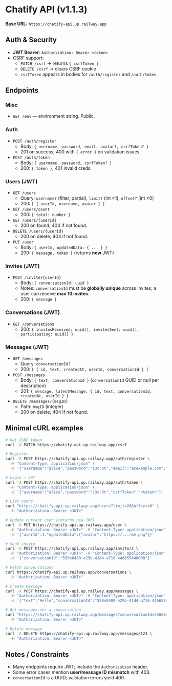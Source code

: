 # Chatify API (v1.1.3)

**Base URL:** `https://chatify-api.up.railway.app`

## Auth & Security
- **JWT Bearer**: `Authorization: Bearer <token>`
- CSRF support:
  - `PATCH /csrf` → returns `{ csrfToken }`
  - `DELETE /csrf` → clears CSRF cookie
  - `csrfToken` appears in bodies for `/auth/register` and `/auth/token`.

## Endpoints

### Misc
- `GET /env` — environment string. Public.

### Auth
- `POST /auth/register`
  - Body: `{ username, password, email, avatar?, csrfToken? }`
  - 201 on success; 400 with `{ error }` on validation issues.
- `POST /auth/token`
  - Body: `{ username, password, csrfToken? }`
  - 200: `{ token }`; 401 invalid creds.

### Users (JWT)
- `GET /users`
  - Query: `username?` (filter, partial), `limit?` (int ≥1), `offset?` (int ≥0)
  - 200: `[ { userId, username, avatar } ]`
- `GET /users/count`
  - 200: `{ total: number }`
- `GET /users/{userId}`
  - 200 on found; 404 if not found.
- `DELETE /users/{userId}`
  - 200 on delete; 404 if not found.
- `PUT /user`
  - Body: `{ userId, updatedData: { ... } }`
  - 200: `{ message, token }` (returns **new** JWT)

### Invites (JWT)
- `POST /invite/{userId}`
  - Body: `{ conversationId: uuid }`
  - Notes: `conversationId` must be **globally unique** across invites; a user can receive **max 10 invites**.
  - 200: `{ message }`

### Conversations (JWT)
- `GET /conversations`
  - 200: `{ invitesReceived: uuid[], invitesSent: uuid[], participating: uuid[] }`

### Messages (JWT)
- `GET /messages`
  - Query: `conversationId?`
  - 200: `[ { id, text, createdAt, userId, conversationId } ]`
- `POST /messages`
  - Body: `{ text, conversationId }` (`conversationId` GUID or null per description)
  - 201: `{ message, latestMessage: { id, text, conversationId, createdAt, userId } }`
- `DELETE /messages/{msgID}`
  - Path: `msgID` (integer)
  - 200 on delete; 404 if not found.

## Minimal cURL examples

```bash
# Get CSRF token
curl -X PATCH https://chatify-api.up.railway.app/csrf

# Register
curl -X POST https://chatify-api.up.railway.app/auth/register \
  -H "Content-Type: application/json" \
  -d '{"username":"alice","password":"s3cr3t","email":"a@example.com","csrfToken":"<token>"}'

# Login → JWT
curl -X POST https://chatify-api.up.railway.app/auth/token \
  -H "Content-Type: application/json" \
  -d '{"username":"alice","password":"s3cr3t","csrfToken":"<token>"}'

# List users
curl "https://chatify-api.up.railway.app/users?limit=20&offset=0" \
  -H "Authorization: Bearer <JWT>"

# Update current user (returns new JWT)
curl -X PUT https://chatify-api.up.railway.app/user \
  -H "Authorization: Bearer <JWT>" -H "Content-Type: application/json" \
  -d '{"userId":1,"updatedData":{"avatar":"https://.../me.png"}}'

# Send invite
curl -X POST https://chatify-api.up.railway.app/invite/2 \
  -H "Authorization: Bearer <JWT>" -H "Content-Type: application/json" \
  -d '{"conversationId":"550e8400-e29b-41d4-a716-446655440000"}'

# Fetch conversations
curl https://chatify-api.up.railway.app/conversations \
  -H "Authorization: Bearer <JWT>"

# Create message
curl -X POST https://chatify-api.up.railway.app/messages \
  -H "Authorization: Bearer <JWT>" -H "Content-Type: application/json" \
  -d '{"text":"Hello","conversationId":"550e8400-e29b-41d4-a716-446655440000"}'

# Get messages for a conversation
curl "https://chatify-api.up.railway.app/messages?conversationId=550e8400-e29b-41d4-a716-446655440000" \
  -H "Authorization: Bearer <JWT>"

# Delete message
curl -X DELETE https://chatify-api.up.railway.app/messages/123 \
  -H "Authorization: Bearer <JWT>"
```

## Notes / Constraints
- Many endpoints require JWT; include the `Authorization` header.
- Some error cases mention **user/message ID mismatch** with 403.
- `conversationId` is a UUID; validation errors yield 400.
